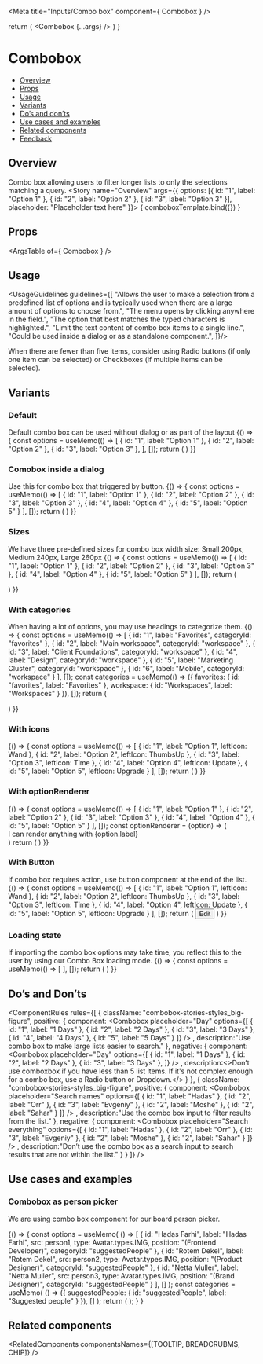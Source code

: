 
<Meta
  title="Inputs/Combo box"
  component={ Combobox }
/>

<!--- Component template -->

  return (
    <DialogContentContainer>
      <Combobox {...args} />
    </DialogContentContainer>
  )
}

<!--- Component documentation -->

# Combobox
- [Overview](#overview)
- [Props](#props)
- [Usage](#usage)
- [Variants](#variants)
- [Do’s and don’ts](#dos-and-donts)
- [Use cases and examples](#use-cases-and-examples)
- [Related components](#related-components)
- [Feedback](#feedback)

## Overview
Combo box allowing users to filter longer lists to only the selections matching a query.
<Canvas>
  <Story name="Overview"
         args={{
           options: [{ id: "1", label: "Option 1" }, { id: "2", label: "Option 2" }, { id: "3", label: "Option 3" }],
           placeholder: "Placeholder text here"
         }}>
    { comboboxTemplate.bind({}) }
  </Story>
</Canvas>

## Props
<ArgsTable of={ Combobox } />

## Usage
<UsageGuidelines guidelines={[
  "Allows the user to make a selection from a predefined list of options and is typically used when there are a large amount of options to choose from.",
  "The menu opens by clicking anywhere in the field.",
  "The option that best matches the typed characters is highlighted.",
  "Limit the text content of combo box items to a single line.",
  "Could be used inside a dialog or as a standalone component.",
]}/>

<Tip>When there are fewer than five items, consider using <Link href="/?path=/docs/inputs-radio-button--overview" size={Link.sizes.SMALL} withoutSpacing>Radio buttons</Link> (if only one item can be selected) or <Link href="/?path=/docs/inputs-checkbox--overview" size={Link.sizes.SMALL} withoutSpacing>Checkboxes</Link> (if multiple items can be selected).</Tip>

## Variants
### Default
Default combo box can be used without dialog or as part of the layout
<Canvas>
  <Story name="Default">
    {() => {
      const options = useMemo(() => [
        { id: "1", label: "Option 1" },
        { id: "2", label: "Option 2" },
        { id: "3", label: "Option 3" },
      ], []);
      return (
        <Combobox placeholder="Placeholder text here" options={options} />
      )
    }}
  </Story>
</Canvas>

### Comobox inside a dialog
Use this for combo box that triggered by button.
<Canvas>
  <Story name="Comobox inside a dialog">
    {() => {
      const options = useMemo(() => [
        { id: "1", label: "Option 1" },
        { id: "2", label: "Option 2" },
        { id: "3", label: "Option 3" },
        { id: "4", label: "Option 4" },
        { id: "5", label: "Option 5" }
      ], []);
      return (
        <DialogContentContainer>
          <Combobox options={options} placeholder="Placeholder text here" />
        </DialogContentContainer>
      )
    }}
  </Story>
</Canvas>

### Sizes
We have three pre-defined sizes for combo box width size: Small 200px, Medium 240px, Large 260px
<Canvas>
  <Story name="Sizes">
    {() => {
      const options = useMemo(() => [
        { id: "1", label: "Option 1" },
        { id: "2", label: "Option 2" },
        { id: "3", label: "Option 3" },
        { id: "4", label: "Option 4" },
        { id: "5", label: "Option 5" }
      ], []);
      return (
        <div className="combobox-stories-styles_row">
          <DialogContentContainer>
            <Combobox options={options} size={Combobox.sizes.SMALL} placeholder="Placeholder text here" />
          </DialogContentContainer>
          <DialogContentContainer>
            <Combobox options={options} placeholder="Placeholder text here" />
          </DialogContentContainer>
          <DialogContentContainer>
            <Combobox options={options} size={Combobox.sizes.LARGE} placeholder="Placeholder text here" />
          </DialogContentContainer>
        </div>
      )
    }}
  </Story>
</Canvas>

### With categories
When having a lot of options, you may use headings to categorize them.
<Canvas>
  <Story name="With categories">
    {() => {
      const options = useMemo(() => [
        { id: "1", label: "Favorites", categoryId: "favorites" },
        { id: "2", label: "Main workspace", categoryId: "workspace" },
        { id: "3", label: "Client Foundations", categoryId: "workspace" },
        { id: "4", label: "Design", categoryId: "workspace" },
        { id: "5", label: "Marketing Cluster", categoryId: "workspace" },
        { id: "6", label: "Mobile", categoryId: "workspace" }
      ], []);
      const categories = useMemo(() => ({
        favorites: { id: "favorites", label: "Favorites" },
        workspace: { id: "Workspaces", label: "Workspaces" }
      }), []);
      return (
      <div>
        <Flex direction={Flex.directions.COLUMN} gap={Flex.gaps.SMALL}>
          <StoryDescription description="Categories without divider">
            <DialogContentContainer>
              <Combobox options={options} categories={categories} placeholder="Placeholder text here" />
            </DialogContentContainer>
          </StoryDescription>
          <StoryDescription description="Categories with divider">
            <DialogContentContainer>
              <Combobox options={options} categories={categories} withCategoriesDivider placeholder="Placeholder text here" />
            </DialogContentContainer>
          </StoryDescription>
        </Flex>
      </div>
      )
    }}
  </Story>
</Canvas>

### With icons
<Canvas>
  <Story name="With icons">
    {() => {
      const options = useMemo(() => [
        { id: "1", label: "Option 1", leftIcon: Wand },
        { id: "2", label: "Option 2", leftIcon: ThumbsUp },
        { id: "3", label: "Option 3", leftIcon: Time },
        { id: "4", label: "Option 4", leftIcon: Update },
        { id: "5", label: "Option 5", leftIcon: Upgrade }
      ], []);
      return (
        <DialogContentContainer>
          <Combobox options={options} placeholder="Placeholder text here" />
        </DialogContentContainer>
      )
    }}
  </Story>
</Canvas>

### With optionRenderer
<Canvas>
  <Story name="With optionRenderer">
    {() => {
      const options = useMemo(() => [
        { id: "1", label: "Option 1" },
        { id: "2", label: "Option 2" },
        { id: "3", label: "Option 3" },
        { id: "4", label: "Option 4" },
        { id: "5", label: "Option 5" }
      ], []);
      const optionRenderer = (option) => (<div>I can render anything with {option.label}</div>)
      return (
        <DialogContentContainer>
          <Combobox options={options} optionRenderer={optionRenderer} placeholder="Placeholder text here" />
        </DialogContentContainer>
      )
    }}
  </Story>
</Canvas>

### With Button
If combo box requires action, use button component at the end of the list.
<Canvas>
  <Story name="With Button">
    {() => {
      const options = useMemo(() => [
        { id: "1", label: "Option 1", leftIcon: Wand },
        { id: "2", label: "Option 2", leftIcon: ThumbsUp },
        { id: "3", label: "Option 3", leftIcon: Time },
        { id: "4", label: "Option 4", leftIcon: Update },
        { id: "5", label: "Option 5", leftIcon: Upgrade }
      ], []);
      return (
        <DialogContentContainer>
          <Combobox options={options} placeholder="Placeholder text here" />
          <Button kind={Button.kinds.TERTIARY} className="combobox-stories-styles_btn" leftIcon={Edit}>Edit</Button>
        </DialogContentContainer>
      )
    }}
  </Story>
</Canvas>

###  Loading state
If importing the combo box options may take time, you reflect this to the user by using our Combo Box loading mode.
<Canvas>
  <Story name="Loading state">
    {() => {
      const options = useMemo(() => [
      ], []);
      return (
        <DialogContentContainer>
          <Combobox loading options={options} placeholder="Board name" />
        </DialogContentContainer>
      )
    }}
  </Story>
</Canvas>

## Do’s and Don’ts
<ComponentRules
  rules={[
    {
      className: "combobox-stories-styles_big-figure",
      positive: {
        component:
          <DialogContentContainer>
            <Combobox
              placeholder="Day"
              options={[
                { id: "1", label: "1 Days" },
                { id: "2", label: "2 Days" },
                { id: "3", label: "3 Days" },
                { id: "4", label: "4 Days" },
                { id: "5", label: "5 Days" }
                ]}
            />
          </DialogContentContainer>,
        description:"Use combo box to make large lists easier to search."
      },
      negative: {
        component:
          <DialogContentContainer>
            <Combobox
              placeholder="Day"
              options={[
                { id: "1", label: "1 Days" },
                { id: "2", label: "2 Days" },
                { id: "3", label: "3 Days" },
                ]}
            />
          </DialogContentContainer>,
        description:<>Don’t use comboxbox if you have less than 5 list items. If it's not complex enough for a combo box, use a <Link href="/?path=/docs/inputs-radio-button--overview" withoutSpacing>Radio button</Link> or <Link href="/?path=/docs/inputs-dropdown--overview" withoutSpacing>Dropdown.</Link></>
      }
    },
    {
      className: "combobox-stories-styles_big-figure",
      positive: {
        component:
          <DialogContentContainer>
            <Combobox
              placeholder="Search names"
              options={[
                { id: "1", label: "Hadas" },
                { id: "2", label: "Orr" },
                { id: "3", label: "Evgeniy" },
                { id: "2", label: "Moshe" },
                { id: "2", label: "Sahar" }
                ]}
            />
          </DialogContentContainer>,
        description:"Use the combo box input to filter results from the list."
      },
      negative: {
        component:
          <DialogContentContainer>
            <Combobox
              placeholder="Search everything"
              options={[
                { id: "1", label: "Hadas" },
                { id: "2", label: "Orr" },
                { id: "3", label: "Evgeniy" },
                { id: "2", label: "Moshe" },
                { id: "2", label: "Sahar" }
                ]}
            />
          </DialogContentContainer>,
        description:"Don’t use the combo box as a search input to search results that are not within the list."
      }
    }
  ]}
/>

## Use cases and examples
### Combobox as person picker
We are using combo box component for our board person picker.

<Canvas>
  <Story name="Combobox as person picker">
    {() => {
        const options = useMemo(
          () => [
            {
              id: "Hadas Farhi",
              label: "Hadas Farhi",
              src: person1,
              type: Avatar.types.IMG,
              position: "(Frontend Developer)",
              categoryId: "suggestedPeople"
            },
            { id: "Rotem Dekel", label: "Rotem Dekel", src: person2, type: Avatar.types.IMG, position: "(Product Designer)", categoryId: "suggestedPeople" },
            { id: "Netta Muller", label: "Netta Muller", src: person3, type: Avatar.types.IMG, position: "(Brand Designer)", categoryId: "suggestedPeople" }
          ],
          []
        );
        const categories = useMemo(
          () => ({
            suggestedPeople: { id: "suggestedPeople", label: "Suggested people" }
          }),
          []
        );
       return (<Flex style={{ width: "100%", height: "270px" }} justify={Flex.justify.CENTER} align={Flex.align.START}>
        <Dialog
          content={() => (
            <DialogContentContainer className="combobox-stories-styles_wrapper">
              <Combobox options={options} categories={categories} optionRenderer={optionRenderer} size={Combobox.sizes.LARGE}/>
            </DialogContentContainer>
          )}
          tooltip
          position={Dialog.positions.BOTTOM}
          open={true}
        >
          <div className="person-picker-mock">
            <Avatar size={Avatar.sizes.SMALL} src={person1} type={Avatar.types.IMG} />
          </div>
        </Dialog>
      </Flex>);
      }
    }
  </Story>
</Canvas>

## Related components
<RelatedComponents componentsNames={[TOOLTIP, BREADCRUBMS, CHIP]} />
